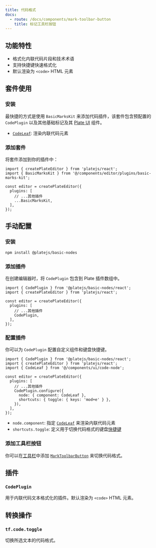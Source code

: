 ```yaml
---
title: 代码格式
docs:
  - route: /docs/components/mark-toolbar-button
    title: 标记工具栏按钮
---
```


<ComponentPreview name="basic-marks-demo" />

<PackageInfo>

## 功能特性

- 格式化内联代码片段和技术术语
- 支持快捷键快速格式化
- 默认渲染为 `<code>` HTML 元素

</PackageInfo>

## 套件使用

<Steps>

### 安装

最快捷的方式是使用 `BasicMarksKit` 来添加代码插件，该套件包含预配置的 `CodePlugin` 以及其他基础标记及其 [Plate UI](/docs/installation/plate-ui) 组件。

<ComponentSource name="basic-marks-kit" />

- [`CodeLeaf`](/docs/components/code-node): 渲染内联代码元素

### 添加套件

将套件添加到你的插件中：

```tsx
import { createPlateEditor } from 'platejs/react';
import { BasicMarksKit } from '@/components/editor/plugins/basic-marks-kit';

const editor = createPlateEditor({
  plugins: [
    // ...其他插件
    ...BasicMarksKit,
  ],
});
```

</Steps>

## 手动配置

<Steps>

### 安装

```bash
npm install @platejs/basic-nodes
```

### 添加插件

在创建编辑器时，将 `CodePlugin` 包含到 Plate 插件数组中。

```tsx
import { CodePlugin } from '@platejs/basic-nodes/react';
import { createPlateEditor } from 'platejs/react';

const editor = createPlateEditor({
  plugins: [
    // ...其他插件
    CodePlugin,
  ],
});
```

### 配置插件

你可以为 `CodePlugin` 配置自定义组件和键盘快捷键。

```tsx
import { CodePlugin } from '@platejs/basic-nodes/react';
import { createPlateEditor } from 'platejs/react';
import { CodeLeaf } from '@/components/ui/code-node';

const editor = createPlateEditor({
  plugins: [
    // ...其他插件
    CodePlugin.configure({
      node: { component: CodeLeaf },
      shortcuts: { toggle: { keys: 'mod+e' } },
    }),
  ],
});
```

- `node.component`: 指定 [`CodeLeaf`](/docs/components/code-node) 来渲染内联代码元素
- `shortcuts.toggle`: 定义用于切换代码格式的键盘[快捷键](/docs/plugin-shortcuts)

### 添加工具栏按钮

你可以在[工具栏](/docs/toolbar)中添加 [`MarkToolbarButton`](/docs/components/mark-toolbar-button) 来切换代码格式。

</Steps>

## 插件

### `CodePlugin`

用于内联代码文本格式化的插件。默认渲染为 `<code>` HTML 元素。

## 转换操作

### `tf.code.toggle`

切换所选文本的代码格式。